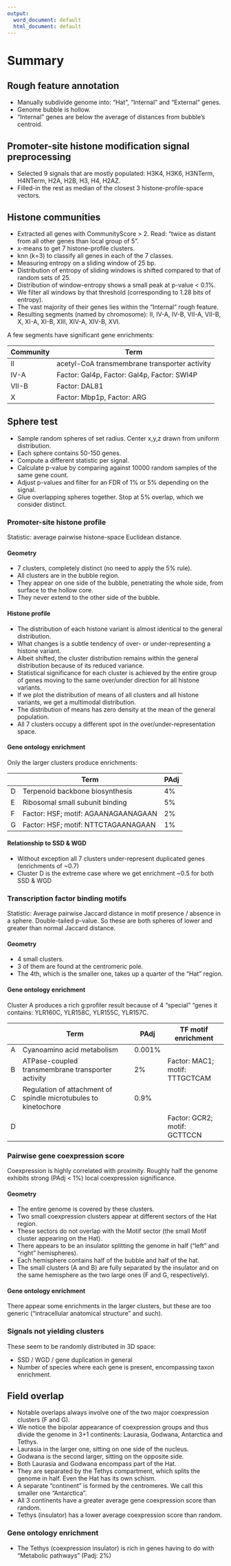```yaml
---
output:
  word_document: default
  html_document: default
---
```

# Summary

## Rough feature annotation

* Manually subdivide genome into: "Hat", "Internal" and "External" genes.
* Genome bubble is hollow.
* "Internal" genes are below the average of distances from bubble's centroid.

## Promoter-site histone modification signal preprocessing

* Selected 9 signals that are mostly populated: H3K4, H3K6, H3NTerm, H4NTerm, H2A, H2B, H3, H4, H2AZ.
* Filled-in the rest as median of the closest 3 histone-profile-space vectors.

## Histone communities

* Extracted all genes with CommunityScore > 2. Read: "twice as distant from all other genes than local group of 5".
* x-means to get 7 histone-profile clusters.
* knn (k=3) to classify all genes in each of the 7 classes.
* Measuring entropy on a sliding window of 25 bp.
* Distribution of entropy of sliding windows is shifted compared to that of random sets of 25.
* Distribution of window-entropy shows a small peak at p-value < 0.1%.
* We filter all windows by that threshold (corresponding to 1.28 bits of entropy).
* The vast majority of their genes lies within the "Internal" rough feature.
* Resulting segments (named by chromosome): II, IV-A, IV-B, VII-A, VII-B, X, XI-A, XI-B, XIII, XIV-A, XIV-B, XVI.

A few segments have significant gene enrichments:

| Community		| Term												|
|---------------|---------------------------------------------------|
| II			| acetyl-CoA transmembrane transporter activity		|
| IV-A			| Factor: Gal4p, Factor: Gal4p, Factor: SWI4P		|
| VII-B			| Factor: DAL81										|
| X				| Factor: Mbp1p, Factor: ARG						|

## Sphere test

* Sample random spheres of set radius. Center x,y,z drawn from uniform distribution.
* Each sphere contains 50-150 genes.
* Compute a different statistic per signal.
* Calculate p-value by comparing against 10000 random samples of the same gene count.
* Adjust p-values and filter for an FDR of 1% or 5% depending on the signal.
* Glue overlapping spheres together. Stop at 5% overlap, which we consider distinct.

### Promoter-site histone profile

Statistic: average pairwise histone-space Euclidean distance.

#### Geometry

* 7 clusters, completely distinct (no need to apply the 5% rule).
* All clusters are in the bubble region.
* They appear on one side of the bubble, penetrating the whole side, from surface to the hollow core.
* They never extend to the other side of the bubble.

#### Histone profile

* The distribution of each histone variant is almost identical to the general distribution.
* What changes is a subtle tendency of over- or under-representing a histone variant.
* Albeit shifted, the cluster distribution remains within the general distribution because of its reduced variance.
* Statistical significance for each cluster is achieved by the entire group of genes moving to the same over/under direction for all histone variants.
* If we plot the distribution of means of all clusters and all histone variants, we get a multimodal distribution.
* The distribution of means has zero density at the mean of the general population.
* All 7 clusters occupy a different spot in the over/under-representation space.

#### Gene ontology enrichment

Only the larger clusters produce enrichments:

|   | Term                                | PAdj |
|---|-------------------------------------|------|
| D | Terpenoid backbone biosynthesis     | 4%   |
| E | Ribosomal small subunit binding     | 5%   |
| F | Factor: HSF; motif: AGAANAGAANAGAAN | 2%   |
| G | Factor: HSF; motif: NTTCTAGAANAGAAN | 1%   |

#### Relationship to SSD & WGD

* Without exception all 7 clusters under-represent duplicated genes (enrichments of ~0.7)
* Cluster D is the extreme case where we get enrichment ~0.5 for both SSD & WGD

### Transcription factor binding motifs

Statistic: Average pairwise Jaccard distance in motif presence / absence in a sphere.
Double-tailed p-value. So these are both spheres of lower and greater than normal Jaccard distance.

#### Geometry

* 4 small clusters.
* 3 of them are found at the centromeric pole.
* The 4th, which is the smaller one, takes up a quarter of the "Hat" region.

#### Gene ontology enrichment

Cluster A produces a rich g:profiler result because of 4 "special" "genes it contains: YLR160C, YLR158C, YLR155C, YLR157C.

|   | Term                                                            | PAdj   | TF motif enrichment            |
|---|-----------------------------------------------------------------|--------|--------------------------------|
| A | Cyanoamino acid metabolism                                      | 0.001% |                                |
| B | ATPase-coupled transmembrane transporter activity               | 2%     | Factor: MAC1; motif: TTTGCTCAM |
| C | Regulation of attachment of spindle microtubules to kinetochore | 0.9%   |                                |
| D |                                                                 |        | Factor: GCR2; motif: GCTTCCN   |

### Pairwise gene coexpression score

Coexpression is highly correlated with proximity. Roughly half the genome exhibits strong (PAdj < 1%) local coexpression significance.

#### Geometry

* The entire genome is covered by these clusters.
* Two small coexpression clusters appear at different sectors of the Hat region.
* These sectors do not overlap with the Motif sector (the small Motif cluster appearing on the Hat).
* There appears to be an insulator splitting the genome in half ("left" and "right" hemispheres).
* Each hemisphere contains half of the bubble and half of the hat.
* The small clusters (A and B) are fully separated by the insulator and on the same hemisphere as the two large ones (F and G, respectively).

#### Gene ontology enrichment

There appear some enrichments in the larger clusters, but these are too generic ("intracellular anatomical structure" and such).

### Signals not yielding clusters

These seem to be randomly distributed in 3D space:

* SSD / WGD / gene duplication in general
* Number of species where each gene is present, encompassing taxon enrichment.

## Field overlap

* Notable overlaps always involve one of the two major coexpression clusters (F and G).
* We notice the bipolar appearance of coexpression groups and thus divide the genome in 3+1 continents: Laurasia, Godwana, Antarctica and Tethys.
* Laurasia in the larger one, sitting on one side of the nucleus.
* Godwana is the second larger, sitting on the opposite side.
* Both Laurasia and Godwana encompass part of the Hat.
* They are separated by the Tethys compartment, which splits the genome in half. Even the Hat has its own schism.
* A separate "continent" is formed by the centromeres. We call this smaller one "Antarctica".
* All 3 continents have a greater average gene coexpression score than random.
* Tethys (insulator) has a lower average coexpression score than random.

### Gene ontology enrichment

* The Tethys (coexpression insulator) is rich in genes having to do with "Metabolic pathways" (Padj: 2%)


